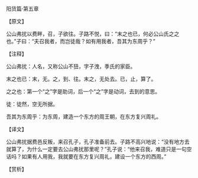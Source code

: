 

阳货篇·第五章

【原文】

公山弗扰以费畔，召，子欲往。子路不悦，曰：“末之也已，何必公山氏之之也。”子曰：“夫召我者，而岂徒哉？如有用我者，吾其为东周乎？”

【注释】

公山弗扰：人名，又称公山不狃，字子洩，季氏的家臣。

末之也已：末，无。之，到、往。末之，无处去。已，止，算了。

之之也：第一个“之”字是助词，后一个“之”字是动词，去到的意思。

徒：徒然，空无所据。

吾其为东周乎：为东周，建造一个东方的周王朝，在东方复兴周礼。

【译文】

公山弗扰据费邑反叛，来召孔子，孔子准备前去。子路不高兴地说：“没有地方去就算了，为什么一定要去公山弗扰那里呢？”孔子说：“他来召我，难道只是一句空话吗？如果有人用我，我就要在东方复兴周礼，建设一个东方的西周。”

【赏析】

